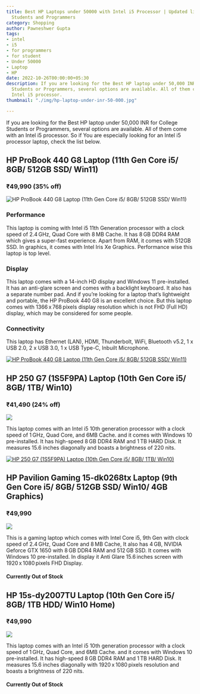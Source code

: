 ```yaml
---
title: Best HP Laptops under 50000 with Intel i5 Processor | Updated list Best for
  Students and Programmers
category: Shopping
author: Pawneshwer Gupta
tags:
- intel
- i5
- for programmers
- for student
- Under 50000
- Laptop
- HP
date: 2022-10-26T00:00:00+05:30
description: If you are looking for the Best HP laptop under 50,000 INR for College
  Students or Programmers, several options are available. All of them come with an
  Intel i5 processor.
thumbnail: "./img/hp-laptop-under-inr-50-000.jpg"

---
```

If you are looking for the Best HP laptop under 50,000 INR for College Students or Programmers, several options are available. All of them come with an Intel i5 processor. So if You are especially looking for an Intel i5 processor laptop, check the list below.

## HP ProBook 440 G8 Laptop (11th Gen Core i5/ 8GB/ 512GB SSD/ Win11)

### ₹49,990 (35% off)

![HP ProBook 440 G8 Laptop (11th Gen Core i5/ 8GB/ 512GB SSD/ Win11)](https://m.media-amazon.com/images/S/aplus-media-library-service-media/f3df387d-6014-49e4-96c6-b19d2999b87f.__CR0,0,970,600_PT0_SX970_V1___.jpg "HP ProBook 440 G8 Laptop (11th Gen Core i5/ 8GB/ 512GB SSD/ Win11)")

### Performance

This laptop is coming with Intel i5 11th Generation processor with a clock speed of 2.4 GHz, Quad Core with 8 MB Cache. It has 8 GB DDR4 RAM which gives a super-fast experience. Apart from RAM, it comes with 512GB SSD. In graphics, it comes with Intel Iris Xe Graphics. Performance wise this laptop is top level.

### Display

This laptop comes with a 14-inch HD display and Windows 11 pre-installed. It has an anti-glare screen and comes with a backlight keyboard. It also has a separate number pad. And if you’re looking for a laptop that’s lightweight and portable, the HP ProBook 440 G8 is an excellent choice. But this laptop comes with 1366 x 768 pixels display resolution which is not FHD (Full HD) display, which may be considered for some people.

### Connectivity

This laptop has Ethernet (LAN), HDMI, Thunderbolt, WiFi, Bluetooth v5.2, 1 x USB 2.0, 2 x USB 3.0, 1 x USB Type-C, Inbuilt Microphone.

[![HP ProBook 440 G8 Laptop (11th Gen Core i5/ 8GB/ 512GB SSD/ Win11)](./img/amazon-in.png)](https://amzn.to/3Dv3iW2)


## HP 250 G7 (1S5F9PA) Laptop (10th Gen Core i5/ 8GB/ 1TB/ Win10)

### ₹41,490 (24% off)

![](https://m.media-amazon.com/images/I/71nTZkJByLL._SL1500_.jpg)

This laptop comes with an Intel i5 10th generation processor with a clock speed of 1 GHz, Quad Core, and 6MB Cache. and it comes with Windows 10 pre-installed. It has high-speed 8 GB DDR4 RAM and 1 TB HARD Disk. It measures 15.6 inches diagonally and boasts a brightness of 220 nits.

[![HP 250 G7 (1S5F9PA) Laptop (10th Gen Core i5/ 8GB/ 1TB/ Win10)](./img/amazon-in.png)](https://amzn.to/3swRiwY)

## HP Pavilion Gaming 15-dk0268tx Laptop (9th Gen Core i5/ 8GB/ 512GB SSD/ Win10/ 4GB Graphics)

### ₹49,990

![](https://cdn1.smartprix.com/rx-inheenHZj-w1200-h1200/hp-pavilion-gaming-1.webp)

This is a gaming laptop which comes with Intel Core i5, 9th Gen with clock speed of 2.4 GHz, Quad Core and 8 MB Cache, It also has 4 GB, NVIDIA Geforce GTX 1650 with 8 GB DDR4 RAM and 512 GB SSD. It comes with Windows 10 pre-installed. In display it Anti Glare 15.6 inches screen with 1920 x 1080 pixels FHD Display.

#### Currently Out of Stock

## HP 15s-dy2007TU Laptop (10th Gen Core i5/ 8GB/ 1TB HDD/ Win10 Home)

### ₹49,990

![](https://cdn1.smartprix.com/rx-iknkhhaGI-w1200-h1200/hp-15s-dy2007tu-lapt.webp)

This laptop comes with an Intel i5 10th generation processor with a clock speed of 1 GHz, Quad Core, and 6MB Cache. and it comes with Windows 10 pre-installed. It has high-speed 8 GB DDR4 RAM and 1 TB HARD Disk. It measures 15.6 inches diagonally with 1920 x 1080 pixels resolution and boasts a brightness of 220 nits.

#### Currently Out of Stock
